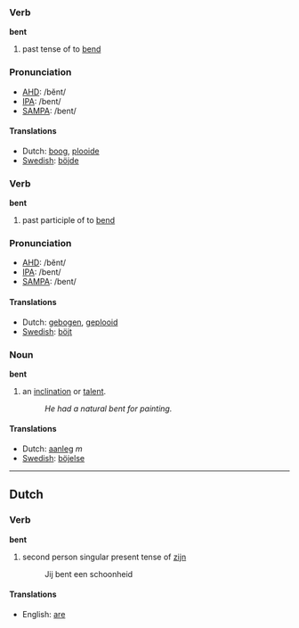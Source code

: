 === Verb ===
'''bent'''

# past tense of to [[bend]]

=== Pronunciation ===
*[[w:AHD|AHD]]: /bĕnt/
*[[w:IPA|IPA]]: /bent/
*[[w:SAMPA|SAMPA]]: /bent/

==== Translations ====
*Dutch: [[boog]], [[plooide]]
*[[Swedish]]: [[böjde]]

=== Verb ===
'''bent'''

# past participle of to [[bend]]

=== Pronunciation ===
*[[w:AHD|AHD]]: /bĕnt/
*[[w:IPA|IPA]]: /bent/
*[[w:SAMPA|SAMPA]]: /bent/

==== Translations ====
*Dutch: [[gebogen]], [[geplooid]]
*[[Swedish]]: [[böjt]]

=== Noun===
'''bent'''

# an [[inclination]] or [[talent]].
#: ''He had a natural bent for painting.''

====Translations====
*Dutch: [[aanleg]] ''m''
*[[Swedish]]: [[böjelse]]

----
==Dutch==
===Verb===
'''bent'''

# second person singular present tense of [[zijn]]
#: Jij bent een schoonheid

====Translations====
*English: [[are]]
